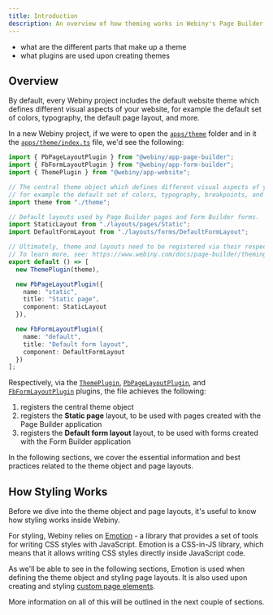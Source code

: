 ```yaml
---
title: Introduction
description: An overview of how theming works in Webiny's Page Builder application.
---
```



<!-- Always include this section on top of the page. -->

<Alert type="success" title="What You’ll Learn">

- what are the different parts that make up a theme
- what plugins are used upon creating themes

</Alert>

## Overview

By default, every Webiny project includes the default website theme which defines different visual aspects of your website, for example the default set of colors, typography, the default page layout, and more.

In a new Webiny project, if we were to open the [`apps/theme`](https://github.com/webiny/webiny-js/tree/v5.35.0/packages/cwp-template-aws/template/common/apps/theme) folder and in it the [`apps/theme/index.ts`](https://github.com/webiny/webiny-js/tree/v5.35.0/packages/cwp-template-aws/template/common/apps/theme/index.ts) file, we'd see the following:

```ts apps/theme/index.ts
import { PbPageLayoutPlugin } from "@webiny/app-page-builder";
import { FbFormLayoutPlugin } from "@webiny/app-form-builder";
import { ThemePlugin } from "@webiny/app-website";

// The central theme object which defines different visual aspects of your website,
// for example the default set of colors, typography, breakpoints, and more.
import theme from "./theme";

// Default layouts used by Page Builder pages and Form Builder forms.
import StaticLayout from "./layouts/pages/Static";
import DefaultFormLayout from "./layouts/forms/DefaultFormLayout";

// Ultimately, theme and layouts need to be registered via their respective plugins.
// To learn more, see: https://www.webiny.com/docs/page-builder/theming/introduction.
export default () => [
  new ThemePlugin(theme),

  new PbPageLayoutPlugin({
    name: "static",
    title: "Static page",
    component: StaticLayout
  }),

  new FbFormLayoutPlugin({
    name: "default",
    title: "Default form layout",
    component: DefaultFormLayout
  })
];
```

Respectively, via the [`ThemePlugin`](https://github.com/webiny/webiny-js/blob/v5.35.0/packages/app-theme/src/index.ts#L4-L12), [`PbPageLayoutPlugin`](https://github.com/webiny/webiny-js/blob/v5.35.0/packages/app-page-builder/src/plugins/PbPageLayoutPlugin.ts#L4-L12), and [`FbFormLayoutPlugin`](https://github.com/webiny/webiny-js/blob/v5.35.0/packages/app-form-builder/src/plugins/FbFormLayoutPlugin.ts#L4-L12) plugins, the file achieves the following:

1. registers the central theme object
2. registers the **Static page** layout, to be used with pages created with the Page Builder application
3. registers the **Default form layout** layout, to be used with forms created with the Form Builder application

In the following sections, we cover the essential information and best practices related to the theme object and page layouts. 

[//]: # (If you're interested in form layouts and styling forms created with the Form Builder application, please visit the separate [Form Builder Theming]&#40;/docs/{version}/form-builder/theming/introduction&#41; section of articles.)

## How Styling Works

Before we dive into the theme object and page layouts, it's useful to know how styling works inside Webiny.

For styling, Webiny relies on [Emotion](https://emotion.sh/docs/introduction) - a library that provides a set of tools for writing CSS styles with JavaScript. Emotion is a CSS-in-JS library, which means that it allows writing CSS styles directly inside JavaScript code.

As we'll be able to see in the following sections, Emotion is used when defining the theme object and styling page layouts. It is also used upon creating and styling [custom page elements](/docs/{version}/page-builder/extending/create-a-page-element).

More information on all of this will be outlined in the next couple of sections.
